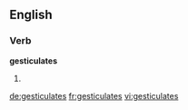 ==English==

===Verb===
'''gesticulates'''

# {{third-person singular of|gesticulate}}

[[de:gesticulates]]
[[fr:gesticulates]]
[[vi:gesticulates]]